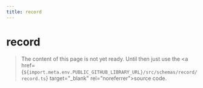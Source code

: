 ```yaml
---
title: record
---
```


# record

> The content of this page is not yet ready. Until then just use the <a href={`${import.meta.env.PUBLIC_GITHUB_LIBRARY_URL}/src/schemas/record/record.ts`} target="\_blank" rel="noreferrer">source code</a>.
